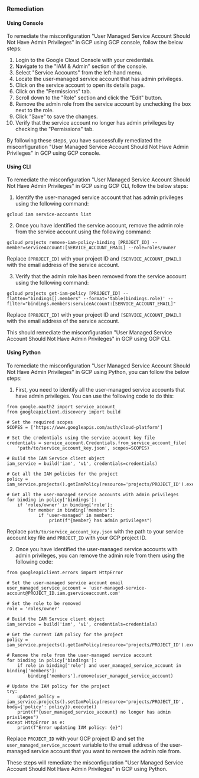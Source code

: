 ### Remediation

#### Using Console

To remediate the misconfiguration "User Managed Service Account Should Not Have Admin Privileges" in GCP using GCP console, follow the below steps:

1. Login to the Google Cloud Console with your credentials.
2. Navigate to the "IAM & Admin" section of the console.
3. Select "Service Accounts" from the left-hand menu.
4. Locate the user-managed service account that has admin privileges.
5. Click on the service account to open its details page.
6. Click on the "Permissions" tab.
7. Scroll down to the "Role" section and click the "Edit" button.
8. Remove the admin role from the service account by unchecking the box next to the role.
9. Click "Save" to save the changes.
10. Verify that the service account no longer has admin privileges by checking the "Permissions" tab.

By following these steps, you have successfully remediated the misconfiguration "User Managed Service Account Should Not Have Admin Privileges" in GCP using GCP console.

#### Using CLI

To remediate the misconfiguration "User Managed Service Account Should Not Have Admin Privileges" in GCP using GCP CLI, follow the below steps:

1. Identify the user-managed service account that has admin privileges using the following command:

```
gcloud iam service-accounts list
```

2. Once you have identified the service account, remove the admin role from the service account using the following command:

```
gcloud projects remove-iam-policy-binding [PROJECT_ID] --member=serviceAccount:[SERVICE_ACCOUNT_EMAIL] --role=roles/owner
```

Replace `[PROJECT_ID]` with your project ID and `[SERVICE_ACCOUNT_EMAIL]` with the email address of the service account.

3. Verify that the admin role has been removed from the service account using the following command:

```
gcloud projects get-iam-policy [PROJECT_ID] --flatten="bindings[].members" --format='table(bindings.role)' --filter="bindings.members:serviceAccount:[SERVICE_ACCOUNT_EMAIL]"
```

Replace `[PROJECT_ID]` with your project ID and `[SERVICE_ACCOUNT_EMAIL]` with the email address of the service account.

This should remediate the misconfiguration "User Managed Service Account Should Not Have Admin Privileges" in GCP using GCP CLI.

#### Using Python

To remediate the misconfiguration "User Managed Service Account Should Not Have Admin Privileges" in GCP using Python, you can follow the below steps:

1. First, you need to identify all the user-managed service accounts that have admin privileges. You can use the following code to do this:

```
from google.oauth2 import service_account
from googleapiclient.discovery import build

# Set the required scopes
SCOPES = ['https://www.googleapis.com/auth/cloud-platform']

# Set the credentials using the service account key file
credentials = service_account.Credentials.from_service_account_file(
    'path/to/service_account_key.json', scopes=SCOPES)

# Build the IAM Service client object
iam_service = build('iam', 'v1', credentials=credentials)

# Get all the IAM policies for the project
policy = iam_service.projects().getIamPolicy(resource='projects/PROJECT_ID').execute()

# Get all the user-managed service accounts with admin privileges
for binding in policy['bindings']:
    if 'roles/owner' in binding['role']:
        for member in binding['members']:
            if 'user-managed' in member:
                print(f"{member} has admin privileges")
```

Replace `path/to/service_account_key.json` with the path to your service account key file and `PROJECT_ID` with your GCP project ID.

2. Once you have identified the user-managed service accounts with admin privileges, you can remove the admin role from them using the following code:

```
from googleapiclient.errors import HttpError

# Set the user-managed service account email
user_managed_service_account = 'user-managed-service-account@PROJECT_ID.iam.gserviceaccount.com'

# Set the role to be removed
role = 'roles/owner'

# Build the IAM Service client object
iam_service = build('iam', 'v1', credentials=credentials)

# Get the current IAM policy for the project
policy = iam_service.projects().getIamPolicy(resource='projects/PROJECT_ID').execute()

# Remove the role from the user-managed service account
for binding in policy['bindings']:
    if role in binding['role'] and user_managed_service_account in binding['members']:
        binding['members'].remove(user_managed_service_account)

# Update the IAM policy for the project
try:
    updated_policy = iam_service.projects().setIamPolicy(resource='projects/PROJECT_ID', body={'policy': policy}).execute()
    print(f"{user_managed_service_account} no longer has admin privileges")
except HttpError as e:
    print(f"Error updating IAM policy: {e}")
```

Replace `PROJECT_ID` with your GCP project ID and set the `user_managed_service_account` variable to the email address of the user-managed service account that you want to remove the admin role from.

These steps will remediate the misconfiguration "User Managed Service Account Should Not Have Admin Privileges" in GCP using Python.

